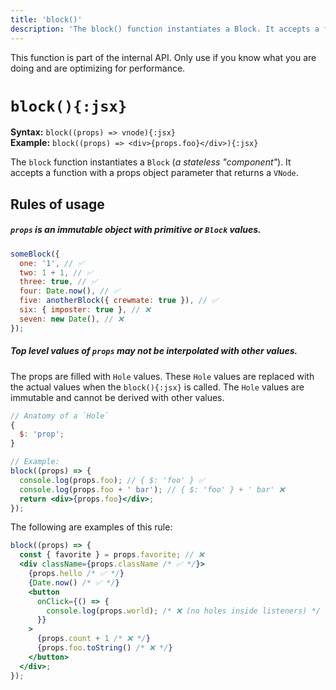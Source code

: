 ```yaml
---
title: 'block()'
description: 'The block() function instantiates a Block. It accepts a function with a props object parameter and returns a VNode.'
---
```



<Callout>
  This function is part of the internal API. Only use if you know what you are
  doing and are optimizing for performance.
</Callout>

<br />

# `block(){:jsx}`

**Syntax:** `block((props) => vnode){:jsx}`\
**Example:** `block((props) => <div>{props.foo}</div>){:jsx}`

The `block` function instantiates a `Block` (_a stateless "component"_). It accepts a function with a props object parameter that returns a `VNode`.

## Rules of usage

##### `props` is an immutable object with primitive or `Block` values.

```jsx
someBlock({
  one: '1', // ✅
  two: 1 + 1, // ✅
  three: true, // ✅
  four: Date.now(), // ✅
  five: anotherBlock({ crewmate: true }), // ✅
  six: { imposter: true }, // ❌
  seven: new Date(), // ❌
});
```

##### Top level values of `props` may not be interpolated with other values.

The props are filled with `Hole` values. These `Hole` values are replaced with the actual values when the `block(){:jsx}` is called. The `Hole` values are immutable and cannot be derived with other values.

```jsx
// Anatomy of a `Hole`
{
  $: 'prop';
}

// Example:
block((props) => {
  console.log(props.foo); // { $: 'foo' } ✅
  console.log(props.foo + ' bar'); // { $: 'foo' } + ' bar' ❌
  return <div>{props.foo}</div>;
});
```

The following are examples of this rule:

```jsx
block((props) => {
  const { favorite } = props.favorite; // ❌
  <div className={props.className /* ✅ */}>
    {props.hello /* ✅ */}
    {Date.now() /* ✅ */}
    <button
      onClick={() => {
        console.log(props.world); /* ❌ (no holes inside listeners) */
      }}
    >
      {props.count + 1 /* ❌ */}
      {props.foo.toString() /* ❌ */}
    </button>
  </div>;
});
```
